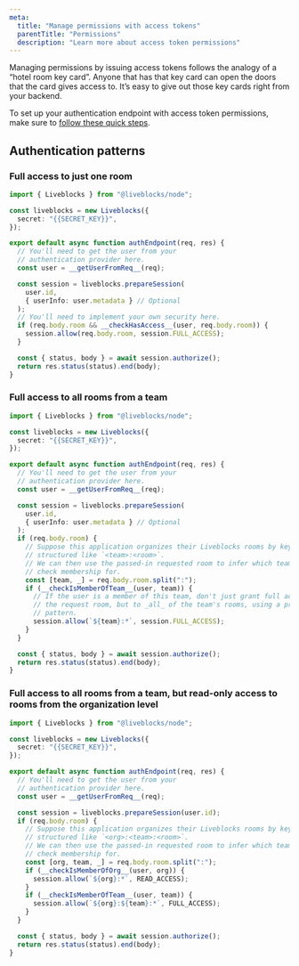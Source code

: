 ```yaml
---
meta:
  title: "Manage permissions with access tokens"
  parentTitle: "Permissions"
  description: "Learn more about access token permissions"
---
```


Managing permissions by issuing access tokens follows the analogy of a “hotel
room key card”. Anyone that has that key card can open the doors that the card
gives access to. It’s easy to give out those key cards right from your backend.

To set up your authentication endpoint with access token permissions, make sure
to [follow these quick steps](/docs/rooms/authentication/id-token-permissions).

## Authentication patterns

### Full access to just one room

```ts
import { Liveblocks } from "@liveblocks/node";

const liveblocks = new Liveblocks({
  secret: "{{SECRET_KEY}}",
});

export default async function authEndpoint(req, res) {
  // You'll need to get the user from your
  // authentication provider here.
  const user = __getUserFromReq__(req);

  const session = liveblocks.prepareSession(
    user.id,
    { userInfo: user.metadata } // Optional
  );
  // You'll need to implement your own security here.
  if (req.body.room && __checkHasAccess__(user, req.body.room)) {
    session.allow(req.body.room, session.FULL_ACCESS);
  }

  const { status, body } = await session.authorize();
  return res.status(status).end(body);
}
```

### Full access to all rooms from a team

```ts
import { Liveblocks } from "@liveblocks/node";

const liveblocks = new Liveblocks({
  secret: "{{SECRET_KEY}}",
});

export default async function authEndpoint(req, res) {
  // You'll need to get the user from your
  // authentication provider here.
  const user = __getUserFromReq__(req);

  const session = liveblocks.prepareSession(
    user.id,
    { userInfo: user.metadata } // Optional
  );
  if (req.body.room) {
    // Suppose this application organizes their Liveblocks rooms by keys
    // structured like `<team>:<room>`.
    // We can then use the passed-in requested room to infer which team to
    // check membership for.
    const [team, _] = req.body.room.split(":");
    if (__checkIsMemberOfTeam__(user, team)) {
      // If the user is a member of this team, don't just grant full access to
      // the request room, but to _all_ of the team's rooms, using a prefix
      // pattern.
      session.allow(`${team}:*`, session.FULL_ACCESS);
    }
  }

  const { status, body } = await session.authorize();
  return res.status(status).end(body);
}
```

### Full access to all rooms from a team, but read-only access to rooms from the organization level

```ts
import { Liveblocks } from "@liveblocks/node";

const liveblocks = new Liveblocks({
  secret: "{{SECRET_KEY}}",
});

export default async function authEndpoint(req, res) {
  // You'll need to get the user from your
  // authentication provider here.
  const user = __getUserFromReq__(req);

  const session = liveblocks.prepareSession(user.id);
  if (req.body.room) {
    // Suppose this application organizes their Liveblocks rooms by keys
    // structured like `<org>:<team>:<room>`.
    // We can then use the passed-in requested room to infer which team to
    // check membership for.
    const [org, team, _] = req.body.room.split(":");
    if (__checkIsMemberOfOrg__(user, org)) {
      session.allow(`${org}:*`, READ_ACCESS);
    }
    if (__checkIsMemberOfTeam__(user, team)) {
      session.allow(`${org}:${team}:*`, FULL_ACCESS);
    }
  }

  const { status, body } = await session.authorize();
  return res.status(status).end(body);
}
```

